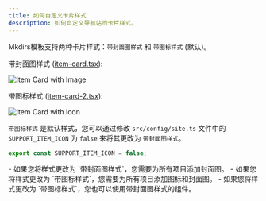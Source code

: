 ```yaml
---
title: 如何自定义卡片样式
description: 如何自定义导航站的卡片样式。
---
```



Mkdirs模板支持两种卡片样式：`带封面图样式` 和 `带图标样式` (默认)。

带封面图样式 ([item-card.tsx](https://github.com/MkdirsHQ/mkdirs-template/blob/main/src/components/item/item-card.tsx)):

![Item Card with Image](../../../../assets/images/guide-item-card-image.png)

带图标样式 ([item-card-2.tsx](https://github.com/MkdirsHQ/mkdirs-template/blob/main/src/components/item/item-card-2.tsx)):

![Item Card with Icon](../../../../assets/images/guide-item-card-icon.png)


`带图标样式` 是默认样式，您可以通过修改 `src/config/site.ts` 文件中的 `SUPPORT_ITEM_ICON` 为 `false` 来将其更改为 `带封面图样式`。

```ts
export const SUPPORT_ITEM_ICON = false;
```

<Aside type="note">
    - 如果您将样式更改为 `带封面图样式`，您需要为所有项目添加封面图。
    - 如果您将样式更改为 `带图标样式`，您需要为所有项目添加图标和封面图。
    - 如果您将样式更改为 `带图标样式`，您也可以使用带封面图样式的组件。
</Aside>
